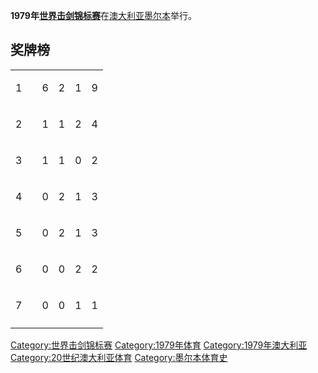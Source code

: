 '''1979年[[世界击剑锦标赛|世界击剑锦标赛]]'''在[[澳大利亚|澳大利亚]][[墨尔本|墨尔本]]举行。

==奖牌榜==
{| {{RankedMedalTable}}
|-
| 1 ||align=left| {{URS}} || 6 || 2 || 1 || 9
|-
| 2 ||align=left| {{FRG}} || 1 || 1 || 2 || 4
|-
| 3 ||align=left| {{FRA}} || 1 || 1 || 0 || 2
|-
| 4 ||align=left| {{HUN}} || 0 || 2 || 1 || 3
|-
| 5 ||align=left| {{ITA}} || 0 || 2 || 1 || 3
|-
| 6 ||align=left| {{POL}} || 0 || 0 || 2 || 2
|-
| 7 ||align=left| {{SUI}} || 0 || 0 || 1 || 1
|-
|}

{{世界击剑锦标赛}}

[[Category:世界击剑锦标赛|Category:世界击剑锦标赛]]
[[Category:1979年体育|Category:1979年体育]]
[[Category:1979年澳大利亚|Category:1979年澳大利亚]]
[[Category:20世纪澳大利亚体育|Category:20世纪澳大利亚体育]]
[[Category:墨尔本体育史|Category:墨尔本体育史]]